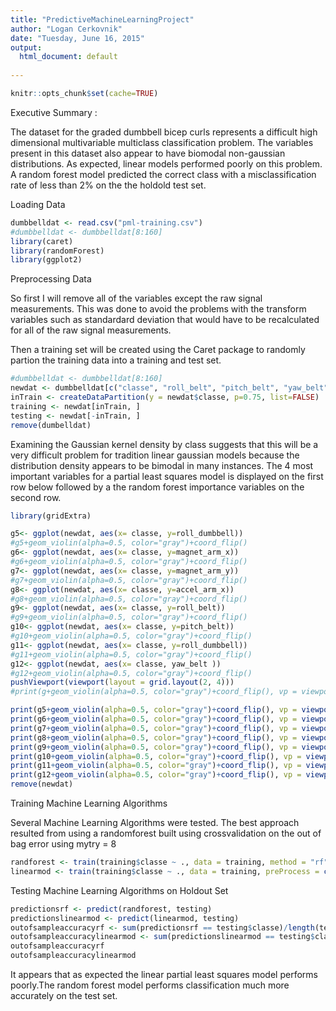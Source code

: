 ```yaml
---
title: "PredictiveMachineLearningProject"
author: "Logan Cerkovnik"
date: "Tuesday, June 16, 2015"
output:
  html_document: default
 
---
```

```r
knitr::opts_chunk$set(cache=TRUE)
```
Executive Summary :

The dataset for the graded dumbbell bicep curls represents a difficult high dimensional multivariable multiclass classification problem.  The variables present in this dataset also appear to have biomodal non-gaussian distributions.  As expected, linear models performed poorly on this problem. A random forest model predicted the correct class with a misclassification rate of less than 2% on the the holdold test set. 

Loading Data 
```r

dumbbelldat <- read.csv("pml-training.csv")
#dumbbelldat <- dumbbelldat[8:160]
library(caret)
library(randomForest)
library(ggplot2)
```

Preprocessing Data

So first I will remove all of the variables except the raw signal measurements. This was done to avoid the problems with the transform variables such as standardard deviation that would have to be recalculated for all of the raw signal measurements.

Then a training set will be created using the Caret package to randomly partion the training data into a training and test set.
```r
#dumbbelldat <- dumbbelldat[8:160]
newdat <- dumbbelldat[c("classe", "roll_belt", "pitch_belt", "yaw_belt", "total_accel_belt", "gyros_belt_x", "gyros_belt_y", "gyros_belt_z", "accel_belt_x", "accel_belt_y", "accel_belt_z", "magnet_belt_x", "magnet_belt_y", "magnet_belt_z", "roll_arm", "pitch_arm", "yaw_arm", "total_accel_arm", "gyros_arm_x","gyros_arm_y", "gyros_arm_z", "accel_arm_x", "accel_arm_y", "accel_arm_z", "magnet_arm_x", "magnet_arm_y", "magnet_arm_z", "roll_dumbbell", "pitch_dumbbell", "yaw_dumbbell", "total_accel_dumbbell")]
inTrain <- createDataPartition(y = newdat$classe, p=0.75, list=FALSE)
training <- newdat[inTrain, ]
testing <- newdat[-inTrain, ]
remove(dumbelldat)


```
Examining the Gaussian kernel density by class suggests that this will be a very difficult problem for tradition linear gaussian models because the distribution density appears to be bimodal in many instances.  The 4 most important variables for a partial least squares model is displayed on the first row below followed by a the random forest importance variables on the second row.

```r
library(gridExtra)

g5<- ggplot(newdat, aes(x= classe, y=roll_dumbbell))
#g5+geom_violin(alpha=0.5, color="gray")+coord_flip()
g6<- ggplot(newdat, aes(x= classe, y=magnet_arm_x))
#g6+geom_violin(alpha=0.5, color="gray")+coord_flip()
g7<- ggplot(newdat, aes(x= classe, y=magnet_arm_y))
#g7+geom_violin(alpha=0.5, color="gray")+coord_flip()
g8<- ggplot(newdat, aes(x= classe, y=accel_arm_x))
#g8+geom_violin(alpha=0.5, color="gray")+coord_flip()
g9<- ggplot(newdat, aes(x= classe, y=roll_belt))
#g9+geom_violin(alpha=0.5, color="gray")+coord_flip()
g10<- ggplot(newdat, aes(x= classe, y=pitch_belt))
#g10+geom_violin(alpha=0.5, color="gray")+coord_flip()
g11<- ggplot(newdat, aes(x= classe, y=roll_dumbbell))
#g11+geom_violin(alpha=0.5, color="gray")+coord_flip()
g12<- ggplot(newdat, aes(x= classe, yaw_belt ))
#g12+geom_violin(alpha=0.5, color="gray")+coord_flip()
pushViewport(viewport(layout = grid.layout(2, 4)))
#print(g+geom_violin(alpha=0.5, color="gray")+coord_flip(), vp = viewport(layout.pos.row = 1, layout.pos.col = 1))

print(g5+geom_violin(alpha=0.5, color="gray")+coord_flip(), vp = viewport(layout.pos.row = 1, layout.pos.col = 1))
print(g6+geom_violin(alpha=0.5, color="gray")+coord_flip(), vp = viewport(layout.pos.row = 1, layout.pos.col = 2))
print(g7+geom_violin(alpha=0.5, color="gray")+coord_flip(), vp = viewport(layout.pos.row = 1, layout.pos.col = 3))
print(g8+geom_violin(alpha=0.5, color="gray")+coord_flip(), vp = viewport(layout.pos.row = 1, layout.pos.col = 4))
print(g9+geom_violin(alpha=0.5, color="gray")+coord_flip(), vp = viewport(layout.pos.row = 2, layout.pos.col = 1))
print(g10+geom_violin(alpha=0.5, color="gray")+coord_flip(), vp = viewport(layout.pos.row = 2, layout.pos.col = 2))
print(g11+geom_violin(alpha=0.5, color="gray")+coord_flip(), vp = viewport(layout.pos.row = 2, layout.pos.col = 3))
print(g12+geom_violin(alpha=0.5, color="gray")+coord_flip(), vp = viewport(layout.pos.row = 2, layout.pos.col = 4))
remove(newdat)
```
Training Machine Learning Algorithms 

Several Machine Learning Algorithms were tested. 
The best approach resulted from using a randomforest built using crossvalidation on the out of bag error using mytry = 8
```r
randforest <- train(training$classe ~ ., data = training, method = "rf", tuneLength =50, trControl = trainControl(method ="oob"), preProcess = c("center", "scale"))
linearmod <- train(training$classe ~ ., data = training, preProcess = c("center", "scale"),  method = "pls", trControl = trainControl(method ="repeatedcv", repeats=5))

```
Testing Machine Learning Algorithms on Holdout Set
```r
predictionsrf <- predict(randforest, testing)
predictionslinearmod <- predict(linearmod, testing)
outofsampleaccuracyrf <- sum(predictionsrf == testing$classe)/length(testing$class)
outofsampleaccuracylinearmod <- sum(predictionslinearmod == testing$class)/length(testing$class)
outofsampleaccuracyrf
outofsampleaccuracylinearmod
```
It appears that as expected the linear partial least squares model performs poorly.The random forest model performs classification much more accurately on the test set.  